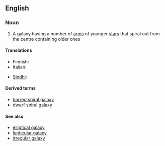 ==English==

===Noun===
{{wikipedia}}
{{en-noun|sg=[[spiral]] [[galaxy]]|spiral galaxies}}

# {{astronomy}} A galaxy having a number of [[arm]]s of younger [[star]]s that spiral out from the centre containing older ones

====Translations====
{{trans-top|spiral galaxy}}
* Finnish: {{t|fi|kierteisgalaksi}}
* Italian: {{t-|it|galassia spirale|f}}
{{trans-mid}}
* [[Sindhi]]: {{SDchar|گھنڊيدار ڪهڪشان}} {{f}}
{{trans-bottom}}

====Derived terms====
* [[barred spiral galaxy]]
* [[dwarf spiral galaxy]]

====See also====
* [[elliptical galaxy]]
* [[lenticular galaxy]]
* [[irregular galaxy]]
